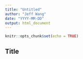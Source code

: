 ```yaml
---
title: "Untitled"
author: "Jeff Wang"
date: "YYYY-MM-DD"
output: html_document
---
```


```r
knitr::opts_chunk$set(echo = TRUE)
```

## Title